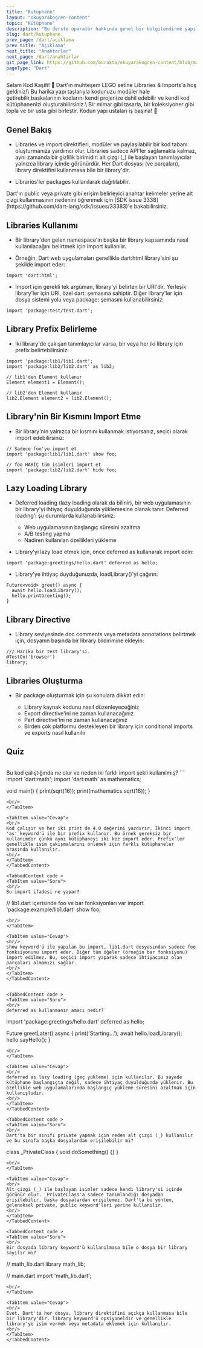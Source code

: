 ```yaml
---
title: "Kütüphane"
layout: "okuyarakogren-content"
topic: "Kütüphane"
description: "Bu derste oparatör hakkında genel bir bilgilendirme yapılmaktadır."
slug: dart/kutuphane
prev_page: /dart/aciklama
prev_title: "Açıklama"
next_title: "Anahtarlar"
next_page: /dart/anahtarlar
git_page_link: https://github.com/buraxta/okuyarakogren-content/blob/master/400-dart/6_.mdx
pageType: "Dart"
---
```


<Box>
  <BoxTitle>Selam Kod Kaşifi! 👋</BoxTitle>
  <ParagraphHighlight>
    Dart'ın muhteşem LEGO setine Libraries & Imports'a hoş geldiniz!\ Bu harika yapı taşlarıyla
    kodunuzu modüler hale getirebilir,başkalarının kodlarını kendi projenize dahil edebilir ve kendi
    kod kütüphanenizi oluşturabilirsiniz.\ Bir mimar gibi tasarla, bir koleksiyoner gibi topla ve
    bir usta gibi birleştir. Kodun yapı ustaları iş başına! 🏰
  </ParagraphHighlight>
</Box>

## Genel Bakış

- Libraries ve import direktifleri, modüler ve paylaşılabilir bir kod tabanı oluşturmanıza yardımcı olur. Libraries sadece API'ler sağlamakla kalmaz, aynı zamanda bir gizlilik birimidir: alt çizgi (\_) ile başlayan tanımlayıcılar yalnızca library içinde görünürdür. Her Dart dosyası (ve parçaları), library direktifini kullanmasa bile bir library'dir.

- Libraries'ler packages kullanılarak dağıtılabilir.

<Alert type="note">
  Dart'ın public veya private gibi erişim belirleyici anahtar kelimeler yerine alt çizgi
  kullanmasının nedenini öğrenmek için [SDK issue
  3338](https://github.com/dart-lang/sdk/issues/33383)'e bakabilirsiniz.
</Alert>

## Libraries Kullanımı

- Bir library'den gelen namespace'in başka bir library kapsamında nasıl kullanılacağını belirtmek için import kullanılır.

- Örneğin, Dart web uygulamaları genellikle dart:html library'sini şu şekilde import eder:

```
import 'dart:html';
```

- Import için gerekli tek argüman, library'yi belirten bir URI'dir. Yerleşik library'ler için URI, özel dart: şemasına sahiptir. Diğer library'ler için dosya sistemi yolu veya package: şemasını kullanabilirsiniz:

```
import 'package:test/test.dart';
```

## Library Prefix Belirleme

- İki library'de çakışan tanımlayıcılar varsa, bir veya her iki library için prefix belirtebilirsiniz:

```
import 'package:lib1/lib1.dart';
import 'package:lib2/lib2.dart' as lib2;

// lib1'den Element kullanır
Element element1 = Element();

// lib2'den Element kullanır
lib2.Element element2 = lib2.Element();
```

## Library'nin Bir Kısmını Import Etme

- Bir library'nin yalnızca bir kısmını kullanmak istiyorsanız, seçici olarak import edebilirsiniz:

```
// Sadece foo'yu import et
import 'package:lib1/lib1.dart' show foo;

// foo HARİÇ tüm isimleri import et
import 'package:lib2/lib2.dart' hide foo;
```

## Lazy Loading Library

- Deferred loading (lazy loading olarak da bilinir), bir web uygulamasının bir library'yi ihtiyaç duyulduğunda yüklemesine olanak tanır. Deferred loading'i şu durumlarda kullanabilirsiniz:

  - Web uygulamasının başlangıç süresini azaltma
  - A/B testing yapma
  - Nadiren kullanılan özellikleri yükleme

- Library'yi lazy load etmek için, önce deferred as kullanarak import edin:

```
import 'package:greetings/hello.dart' deferred as hello;
```

- Library'ye ihtiyaç duyduğunuzda, loadLibrary()'yi çağırın:

```
Future<void> greet() async {
  await hello.loadLibrary();
  hello.printGreeting();
}
```

## Library Directive

- Library seviyesinde doc comments veya metadata annotations belirtmek için, dosyanın başında bir library bildirimine ekleyin:

```
/// Harika bir test library'si.
@TestOn('browser')
library;
```

## Libraries Oluşturma

- Bir package oluşturmak için şu konulara dikkat edin:

  - Library kaynak kodunu nasıl düzenleyeceğiniz
  - Export directive'ini ne zaman kullanacağınız
  - Part directive'ini ne zaman kullanacağınız
  - Birden çok platformu destekleyen bir library için conditional imports ve exports nasıl kullanılır

## Quiz

<TabbedContent  >
<TabItem value="Soru"> 
<br/>
Bu kod çalıştığında ne olur ve neden iki farklı import şekli kullanılmış?
```
import 'dart:math';
import 'dart:math' as mathematics;

void main() {
print(sqrt(16));
print(mathematics.sqrt(16));
}

```
<br/>
</TabItem>

<TabItem value="Cevap">
<br/>
Kod çalışır ve her iki print de 4.0 değerini yazdırır. İkinci import 'as' keyword'ü ile bir prefix kullanır. Bu örnek gereksiz bir kullanımdır çünkü aynı kütüphaneyi iki kez import eder. Prefix'ler genellikle isim çakışmalarını önlemek için farklı kütüphaneler arasında kullanılır.
<br/>
</TabItem>
</TabbedContent>

<TabbedContent code >
<TabItem value="Soru">
<br/>
Bu import ifadesi ne yapar?
```

// lib1.dart içerisinde foo ve bar fonksiyonları var
import 'package:example/lib1.dart' show foo;

```
<br/>
</TabItem>

<TabItem value="Cevap">
<br/>
show keyword'ü ile yapılan bu import, lib1.dart dosyasından sadece foo fonksiyonunu import eder. Diğer tüm öğeler (örneğin bar fonksiyonu) import edilmez. Bu, seçici import yaparak sadece ihtiyacımız olan parçaları almamızı sağlar.
<br/>
</TabItem>
</TabbedContent>


<TabbedContent code >
<TabItem value="Soru">
<br/>
deferred as kullanmanın amacı nedir?
```

import 'package:greetings/hello.dart' deferred as hello;

Future<void> greetLater() async {
print('Starting...');
await hello.loadLibrary();
hello.sayHello();
}

```
<br/>
</TabItem>

<TabItem value="Cevap">
<br/>
deferred as lazy loading (geç yükleme) için kullanılır. Bu sayede kütüphane başlangıçta değil, sadece ihtiyaç duyulduğunda yüklenir. Bu özellikle web uygulamalarında başlangıç yükleme süresini azaltmak için kullanışlıdır.
<br/>
</TabItem>
</TabbedContent>

<TabbedContent code >
<TabItem value="Soru">
<br/>
Dart'ta bir sınıfı private yapmak için neden alt çizgi (_) kullanılır ve bu sınıfa başka dosyalardan erişilebilir mi?
```

class \_PrivateClass {
void doSomething() {}
}

```
<br/>
</TabItem>

<TabItem value="Cevap">
<br/>
Alt çizgi (_) ile başlayan isimler sadece kendi library'si içinde görünür olur. _PrivateClass'a sadece tanımlandığı dosyadan erişilebilir, başka dosyalardan erişilemez. Dart'ta bu yöntem, geleneksel private, public keyword'leri yerine kullanılır.
<br/>
</TabItem>
</TabbedContent>

<TabbedContent code >
<TabItem value="Soru">
<br/>
Bir dosyada library keyword'ü kullanılmasa bile o dosya bir library sayılır mı?
```

// math_lib.dart
library math_lib;

// main.dart
import 'math_lib.dart';

```
<br/>
</TabItem>

<TabItem value="Cevap">
<br/>
Evet. Dart'ta her dosya, library direktifini açıkça kullanmasa bile bir library'dir. library keyword'ü opsiyoneldir ve genellikle library'ye isim vermek veya metadata eklemek için kullanılır.
<br/>
</TabItem>
</TabbedContent>
```
